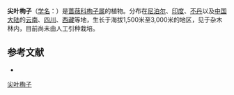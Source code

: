 {{Speciesbox
| name = 尖叶栒子
| status = 
| status_system = 
| image = Cotoneaster acuminatus - berries (aka).jpg
| image_width =300px
| genus = Cotoneaster
| species = acuminatus
| authority = Lindl.
}}

'''尖叶栒子'''（[[学名|学名]]：{{lang|la|''Cotoneaster acuminatus''}}）是[[蔷薇科|蔷薇科]][[栒子属|栒子属]]的植物。分布在[[尼泊尔|尼泊尔]]、[[印度|印度]]、[[不丹|不丹]]以及[[中国大陆|中国大陆]]的[[云南|云南]]、[[四川|四川]]、[[西藏|西藏]]等地，生长于海拔1,500米至3,000米的地区，见于杂木林内，目前尚未由人工引种栽培。

== 参考文献 ==
<div class="references-small">
* {{cite web| url =http://www.bioinfo.cn/db05/KmzwSpecies.php?action=view&id=18952| title =尖叶栒子| work =《中国高等植物数据库全库》| publisher =中国科学院微生物研究所| author =昆明植物研究所| accessdate =2009-02-25| deadurl =yes| archiveurl =https://web.archive.org/web/20160305072730/http://www.bioinfo.cn/db05/KmzwSpecies.php?action=view&id=18952| archivedate =2016-03-05}}
</div>
{{Taxonbar|from=Q186459}}

[[Category:栒子属|尖叶栒子]]


{{植物小作品}}